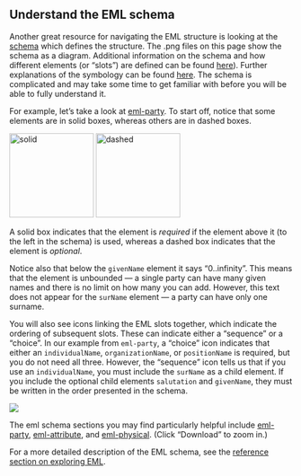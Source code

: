 ## Understand the EML schema

Another great resource for navigating the EML structure is looking at the [schema](https://github.com/NCEAS/eml) which defines the structure. The .png files on this page show the schema as a diagram. Additional information on the schema and how different elements (or "slots") are defined can be found [here](https://knb.ecoinformatics.org/#external//emlparser/docs/eml-2.1.1/index.html)). Further explanations of the symbology can be found [here](https://manual.altova.com/xmlspy/spyenterprise/index.html?xseditingviews_schv_cmview_objects.htm). The schema is complicated and may take some time to get familiar with before you will be able to fully understand it.

For example, let's take a look at [eml-party](https://github.com/NCEAS/eml/blob/master/eml-party.png). To start off, notice that some elements are in solid boxes, whereas others are in dashed boxes.

<img src="../images/eml-surname.png" alt="solid" style="width: 150px;"/>  <img src="../images/eml-givenname.png" alt="dashed" style="width: 150px;"/>

A solid box indicates that the element is _required_ if the element above it (to the left in the schema) is used, whereas a dashed box indicates that the element is _optional_.

Notice also that below the `givenName` element it says "0..infinity". This means that the element is unbounded &mdash; a single party can have many given names and there is no limit on how many you can add. However, this text does not appear for the `surName` element &mdash; a party can have only one surname.

You will also see icons linking the EML slots together, which indicate the ordering of subsequent slots. These can indicate either a "sequence" or a "choice". In our example from `eml-party`, a "choice" icon indicates that either an `individualName`, `organizationName`, or `positionName` is required, but you do not need all three. However, the "sequence" icon tells us that if you use an `individualName`, you must include the `surName` as a child element. If you include the optional child elements `salutation` and `givenName`, they must be written in the order presented in the schema.

![](../images/eml-party.png)

The eml schema sections you may find particularly helpful include [eml-party](https://github.com/NCEAS/eml/blob/master/eml-party.png), [eml-attribute](https://github.com/NCEAS/eml/blob/master/eml-attribute.png), and [eml-physical](https://github.com/NCEAS/eml/blob/master/eml-physical.png). (Click "Download" to zoom in.)

For a more detailed description of the EML schema, see the [reference section on exploring EML](https://nceas.github.io/datateam-training/reference/explore-eml.html).
